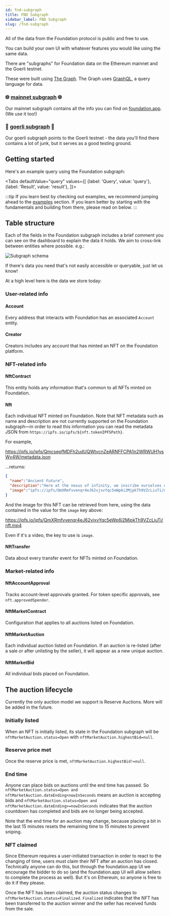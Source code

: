 ```yaml
---
id: fnd-subgraph
title: FND Subgraph
sidebar_label: FND Subgraph
slug: /fnd-subgraph
---
```



All of the data from the Foundation protocol is public and free to use.

You can build your own UI with whatever features you would like using the same data.

There are "subgraphs" for Foundation data on the Ethereum mainnet and the Goerli testnet.

These were built using [The Graph](https://thegraph.com/). The Graph uses [GraphQL](https://graphql.org/), a query language for data.

### 🌐 [mainnet subgraph](https://thegraph.com/explorer/subgraph/f8n/fnd) 🌐

Our mainnet subgraph contains all the info you can find on [foundation.app](https://foundation.app). (We use it too!)

### 🚧 [goerli subgraph](https://thegraph.com/explorer/subgraph/f8n/fnd-goerli) 🚧

Our goerli subgraph points to the Goerli testnet - the data you'll find there contains a lot of junk, but it serves as a good testing ground.

## Getting started

Here's an example query using the Foundation subgraph:


<Tabs
  defaultValue="query"
  values={[
    {label: 'Query', value: 'query'},
    {label: 'Result', value: 'result'},
  ]}>
  <TabItem value="query"><ExampleQuery/></TabItem>
  <TabItem value="result"><ExampleResult/></TabItem>
</Tabs>

:::tip
If you learn best by checking out examples, we recommend jumping ahead to the [examples](subgraph-examples) section. If you learn better by starting with the fundamentals and building from there, please read on below.
:::

## Table structure

Each of the fields in the Foundation subgraph includes a brief comment you can see on the dashboard to explain the data it holds. We aim to cross-link between entities where possible. e.g.:

<img alt="Subgraph schema" src="/img/schema.png" />

If there's data you need that's not easily accessible or queryable, just let us know!

At a high level here is the data we store today:

### User-related info

#### **Account**

Every address that interacts with Foundation has an associated `Account` entity.

#### **Creator**

Creators includes any account that has minted an NFT on the Foundation platform.

### NFT-related info

#### **NftContract**

This entity holds any information that's common to all NFTs minted on Foundation.

#### **Nft**

Each individual NFT minted on Foundation. Note that NFT metadata such as name and description are not currently supported on the Foundation subgraph—in order to read this information you can read the metadata JSON from `https://ipfs.io/ipfs/${nft.tokenIPFSPath}`.

For example,

https://ipfs.io/ipfs/QmcsepfMDFh2udUQWtvcnZeARNFFCPA1n2WRWUH1ysWv4W/metadata.json

...returns:

```json
{
  "name":"Ancient Future",
  "description":"Here at the nexus of infinity, we inscribe ourselves upon the sacred discs. For We are the Ancients of a Future Civilization. \n\nSingle Edition VHS Text Art by Sarah Zucker, 2020. Created in studio with Hi8 Camcorder Title Feedback, digital animation and analog processing on VHS. Filmed in 4K from vintage CRT TV screen.\n",
  "image":"ipfs://ipfs/QmXRmfvvenqr4eJ62vjxvYqc5eWp6i2MjpkTh9VZcLiuTi/nft.mp4"
}
```

And the image for this NFT can be retrieved from here, using the data contained in the value for the `image` key above:

https://ipfs.io/ipfs/QmXRmfvvenqr4eJ62vjxvYqc5eWp6i2MjpkTh9VZcLiuTi/nft.mp4

Even if it's a video, the key to use is `image`.

#### **NftTransfer**

Data about every transfer event for NFTs minted on Foundation.

### Market-related info

#### **NftAccountApproval**

Tracks account-level approvals granted. For token specific approvals, see `nft.approvedSpender`.

#### **NftMarketContract**

Configuration that applies to all auctions listed on Foundation.

#### **NftMarketAuction**

Each individual auction listed on Foundation. If an auction is re-listed (after a sale or after unlisting by the seller), it will appear as a new unique auction.

#### **NftMarketBid**

All individual bids placed on Foundation.

## The auction lifecycle

Currently the only auction model we support is Reserve Auctions. More will be added in the future.

### Initially listed

When an NFT is initially listed, its state in the Foundation subgraph will be `nftMarketAuction.status=Open` with `nftMarketAuction.highestBid=null`.

### Reserve price met
Once the reserve price is met, `nftMarketAuction.highestBid!=null`.

### End time
Anyone can place bids on auctions until the end time has passed. So `nftMarketAuction.status=Open and nftMarketAuction.dateEnding<nowInSeconds` means an auction is accepting bids and `nftMarketAuction.status=Open and nftMarketAuction.dateEnding>=nowInSeconds` indicates that the auction countdown has completed and bids are no longer being accepted.

Note that the end time for an auction may change, because placing a bit in the last 15 minutes resets the remaining time to 15 minutes to prevent sniping.

### NFT claimed
Since Ethereum requires a user-initiated transaction in order to react to the changing of time, users must claim their NFT after an auction has closed. Technically anyone can do this, but through the foundation.app UI we encourage the bidder to do so (and the foundation.app UI will allow sellers to complete the process as well). But it's on Ethereum, so anyone is free to do it if they please.

Once the NFT has been claimed, the auction status changes to `nftMarketAuction.status=Finalized`. `Finalized` indicates that the NFT has been transferred to the auction winner and the seller has received funds from the sale.